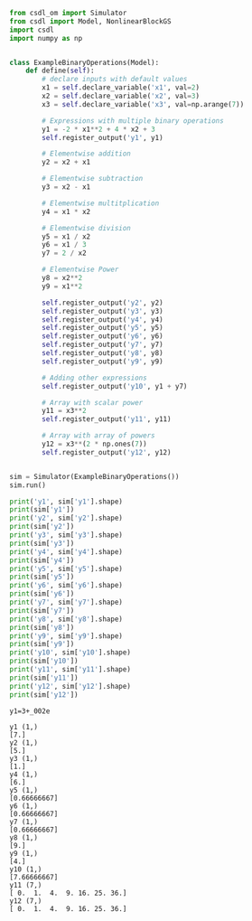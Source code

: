```py
from csdl_om import Simulator
from csdl import Model, NonlinearBlockGS
import csdl
import numpy as np


class ExampleBinaryOperations(Model):
    def define(self):
        # declare inputs with default values
        x1 = self.declare_variable('x1', val=2)
        x2 = self.declare_variable('x2', val=3)
        x3 = self.declare_variable('x3', val=np.arange(7))

        # Expressions with multiple binary operations
        y1 = -2 * x1**2 + 4 * x2 + 3
        self.register_output('y1', y1)

        # Elementwise addition
        y2 = x2 + x1

        # Elementwise subtraction
        y3 = x2 - x1

        # Elementwise multitplication
        y4 = x1 * x2

        # Elementwise division
        y5 = x1 / x2
        y6 = x1 / 3
        y7 = 2 / x2

        # Elementwise Power
        y8 = x2**2
        y9 = x1**2

        self.register_output('y2', y2)
        self.register_output('y3', y3)
        self.register_output('y4', y4)
        self.register_output('y5', y5)
        self.register_output('y6', y6)
        self.register_output('y7', y7)
        self.register_output('y8', y8)
        self.register_output('y9', y9)

        # Adding other expressions
        self.register_output('y10', y1 + y7)

        # Array with scalar power
        y11 = x3**2
        self.register_output('y11', y11)

        # Array with array of powers
        y12 = x3**(2 * np.ones(7))
        self.register_output('y12', y12)


sim = Simulator(ExampleBinaryOperations())
sim.run()

print('y1', sim['y1'].shape)
print(sim['y1'])
print('y2', sim['y2'].shape)
print(sim['y2'])
print('y3', sim['y3'].shape)
print(sim['y3'])
print('y4', sim['y4'].shape)
print(sim['y4'])
print('y5', sim['y5'].shape)
print(sim['y5'])
print('y6', sim['y6'].shape)
print(sim['y6'])
print('y7', sim['y7'].shape)
print(sim['y7'])
print('y8', sim['y8'].shape)
print(sim['y8'])
print('y9', sim['y9'].shape)
print(sim['y9'])
print('y10', sim['y10'].shape)
print(sim['y10'])
print('y11', sim['y11'].shape)
print(sim['y11'])
print('y12', sim['y12'].shape)
print(sim['y12'])
```


```_002e=_002a+_002c
y1=3+_002e

y1 (1,)
[7.]
y2 (1,)
[5.]
y3 (1,)
[1.]
y4 (1,)
[6.]
y5 (1,)
[0.66666667]
y6 (1,)
[0.66666667]
y7 (1,)
[0.66666667]
y8 (1,)
[9.]
y9 (1,)
[4.]
y10 (1,)
[7.66666667]
y11 (7,)
[ 0.  1.  4.  9. 16. 25. 36.]
y12 (7,)
[ 0.  1.  4.  9. 16. 25. 36.]
```

